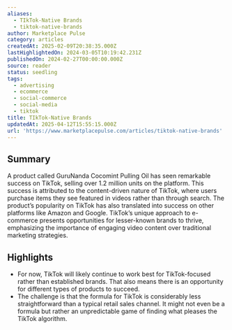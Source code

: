 ```yaml
---
aliases:
  - TIkTok-Native Brands
  - tiktok-native-brands
author: Marketplace Pulse
category: articles
createdAt: 2025-02-09T20:38:35.000Z
lastHighlightedOn: 2024-03-05T10:19:42.231Z
publishedOn: 2024-02-27T00:00:00.000Z
source: reader
status: seedling
tags:
  - advertising
  - ecommerce
  - social-commerce
  - social-media
  - tiktok
title: TIkTok-Native Brands
updatedAt: 2025-04-12T15:55:15.000Z
url: 'https://www.marketplacepulse.com/articles/tiktok-native-brands'
---
```

## Summary

A product called GuruNanda Cocomint Pulling Oil has seen remarkable success on TikTok, selling over 1.2 million units on the platform. This success is attributed to the content-driven nature of TikTok, where users purchase items they see featured in videos rather than through search. The product’s popularity on TikTok has also translated into success on other platforms like Amazon and Google. TikTok’s unique approach to e-commerce presents opportunities for lesser-known brands to thrive, emphasizing the importance of engaging video content over traditional marketing strategies.

## Highlights

- For now, TikTok will likely continue to work best for TikTok-focused rather than established brands. That also means there is an opportunity for different types of products to succeed.
- The challenge is that the formula for TikTok is considerably less straightforward than a typical retail sales channel. It might not even be a formula but rather an unpredictable game of finding what pleases the TikTok algorithm.

